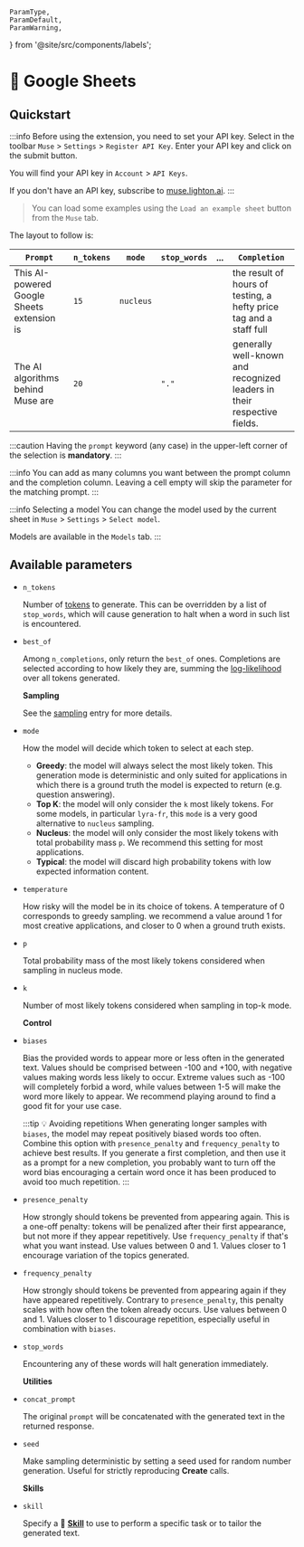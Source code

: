     ParamType,
    ParamDefault,
    ParamWarning,
} from '@site/src/components/labels';

# 🤖 Google Sheets

## Quickstart

:::info
Before using the extension, you need to set your API key.
Select in the toolbar `Muse` > `Settings` > `Register API Key`. Enter your API key and click on the submit button.

You will find your API key in `Account` > `API Keys`.

If you don't have an API key, subscribe to [muse.lighton.ai](https://muse.lighton.ai/).
:::

> You can load some examples using the `Load an example sheet` button from the `Muse` tab.

The layout to follow is:

| `Prompt`                                   | `n_tokens` | `mode`    | `stop_words` | ... | `Completion`                                                            |
| ------------------------------------------ | ---------- | --------- | ------------ | --- | ----------------------------------------------------------------------- |
| This AI-powered Google Sheets extension is | `15`       | `nucleus` |              |     | the result of hours of testing, a hefty price tag and a staff full      |
| The AI algorithms behind Muse are          | `20`       |           | `"."`        |     | generally well-known and recognized leaders in their respective fields. |

:::caution
Having the `prompt` keyword (any case) in the upper-left corner of the selection is **mandatory**.
:::

:::info
You can add as many columns you want between the prompt column and the completion column.
Leaving a cell empty will skip the parameter for the matching prompt.
:::

:::info Selecting a model
You can change the model used by the current sheet in `Muse` > `Settings` > `Select model`.

Models are available in the `Models` tab.
:::

## Available parameters

-   `n_tokens` <ParamType type="number" /> <ParamDefault default="20" />

    Number of [tokens](/home/concepts#tokens) to generate. This can be overridden by a list of `stop_words`, which will cause generation to halt when a word in such list is encountered.

-   `best_of` <ParamType type="number" /> <ParamDefault default="null" />

    Among `n_completions`, only return the `best_of` ones. Completions are selected according to how likely they are, summing the [log-likelihood](/home/concepts#likelihood) over all tokens generated.

    **Sampling**

    See the [sampling](/home/concepts#sampling) entry for more details.

-   `mode` <ParamType type="(greedy, topk, nucleus, typical)" /> <ParamDefault default="nucleus" />

    How the model will decide which token to select at each step.

    -   **Greedy**: the model will always select the most likely token. This generation mode is deterministic and only suited for applications in which there is a ground truth the model is expected to return (e.g. question answering).
    -   **Top K**: the model will only consider the `k` most likely tokens. For some models, in particular `lyra-fr`, this `mode` is a very good alternative to `nucleus` sampling.
    -   **Nucleus**: the model will only consider the most likely tokens with total probability mass `p`. We recommend this setting for most applications.
    -   **Typical**: the model will discard high probability tokens with low expected information content.

-   `temperature` <ParamType type="number" /> <ParamDefault default="1.0" /> <ParamWarning warning="⚠️ only in topk/nucleus mode" />

    How risky will the model be in its choice of tokens. A temperature of 0 corresponds to greedy sampling. we recommend a value around 1 for most creative applications, and closer to 0 when a ground truth exists.

-   `p` <ParamType type="number" /> <ParamDefault default="0.9" /> <ParamWarning warning="⚠️ only in nucleus mode" />

    Total probability mass of the most likely tokens considered when sampling in nucleus mode.

-   `k` <ParamType type="number" /> <ParamDefault default="5" /> <ParamWarning warning="⚠️ only in topk mode" />

    Number of most likely tokens considered when sampling in top-k mode.

    **Control**

-   `biases` <ParamType type="Record<string, number>" /> <ParamDefault default="null" />

    Bias the provided words to appear more or less often in the generated text.
    Values should be comprised between -100 and +100, with negative values making words less likely to occur. Extreme
    values such as -100 will completely forbid a word, while values between 1-5 will make the word more likely to appear.
    We recommend playing around to find a good fit for your use case.

    :::tip 💡 Avoiding repetitions
    When generating longer samples with `biases`, the model may repeat positively biased words too often. Combine this option with `presence_penalty` and `frequency_penalty` to achieve best results. If you generate a first completion, and then use it as a prompt for a new completion, you probably want to turn off the word bias encouraging a certain word once it has been produced to avoid too much repetition.
    :::

-   `presence_penalty` <ParamType type="number" /> <ParamDefault default="0.0" />

    How strongly should tokens be prevented from appearing again.
    This is a one-off penalty: tokens will be penalized after their first appearance, but not more if they appear repetitively.
    Use `frequency_penalty` if that's what you want instead. Use values between 0 and 1. Values closer to 1 encourage variation of the topics generated.

-   `frequency_penalty` <ParamType type="number" /> <ParamDefault default="0.0" />

    How strongly should tokens be prevented from appearing again if they have appeared repetitively. Contrary to `presence_penalty`, this penalty scales with how often the token already occurs. Use values between 0 and 1. Values closer to 1 discourage repetition, especially useful in combination with `biases`.

-   `stop_words` <ParamType type="Array<string>" /> <ParamDefault default="null" />

    Encountering any of these words will halt generation immediately.

    **Utilities**

-   `concat_prompt` <ParamType type="boolean" /> <ParamDefault default="false" />

    The original `prompt` will be concatenated with the generated text in the returned response.

-   `seed` <ParamType type="number" /> <ParamDefault default="null" />

    Make sampling deterministic by setting a seed used for random number generation.
    Useful for strictly reproducing **Create** calls.

    **Skills**

-   `skill` <ParamType type="string" /> <ParamDefault default="null" />

    Specify a 🤹 **[Skill](/api/skills)** to use to perform a specific task or to tailor the generated text.
